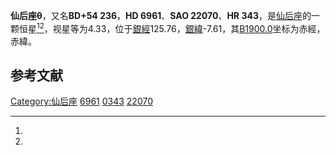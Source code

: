 {{Starbox begin
| name = 仙后座θ
}}
{{Starbox observe
| epoch = [[J2000.0|J2000.0]]
| constell = [[仙后座|仙后座]]<ref name=SIMBAD>{{cite web
 | url=http://simbad.u-strasbg.fr/simbad/sim-id?Ident=HR+343
 | title=Pulsating variable Star
 | publisher=Centre de Données astronomiques de Strasbourg
 | work=SIMBAD
 | accessdate=2012-07-13
 | archive-date=2019-10-18
 | archive-url=https://web.archive.org/web/20191018202608/http://simbad.u-strasbg.fr/simbad/sim-id?Ident=HR+343
 }}</ref><ref name=DATA>{{cite web
 | url=http://vizier.u-strasbg.fr/viz-bin/VizieR-5?-out.add=.&-source=5050&-corr=PK=HR&-out.max=9999&HR=343
 | title=VizieR Detailed Page
 | accessdate=2012-07-13
 | archive-date=2019-10-26
 | archive-url=https://web.archive.org/web/20191026162749/http://vizier.u-strasbg.fr/viz-bin/VizieR-5?-out.add=.&-source=5050&-corr=PK=HR&-out.max=9999&HR=343
 | dead-url=no
 }}</ref>
| 星官 = 
| ra = {{RA|1|11|6.2}}<ref name=SIMBAD /><ref name=DATA />
| dec = {{DEC|+55|8|59}}<ref name=SIMBAD /><ref name=DATA />
| appmag_v = 4.33<ref name=SIMBAD /><ref name=DATA />
}}
{{Starbox character
| class = A7V<ref name=SIMBAD /><ref name=DATA />
| b-v = 0.17<ref name=SIMBAD /><ref name=DATA />
| u-b = 0.12<ref name=SIMBAD /><ref name=DATA />
| r-i = 0.07<ref name=SIMBAD /><ref name=DATA />
| variable = 
}}
{{Starbox astrometry
| radial_v = 0.12
| prop_mo_ra = 9
| parallax = 0.014
| p_error = 
}}
{{Starbox catalog
| names =BD+54 236，[[SAO星表|SAO]] 22070，[[HD星表|HD]] 6961，[[HR星表|HR]] 343}}
{{Starbox reference |Simbad=HR+343}}
{{Starbox end}}

'''仙后座θ'''，又名'''BD+54 236'''，'''HD 6961'''、'''SAO 22070'''、'''HR 343'''，是[[仙后座|仙后座]]的一颗恒星<ref name=SIMBAD /><ref name=DATA />，视星等为4.33，位于[[銀道座標系|銀經]]125.76，[[銀道座標系|銀緯]]-7.61，其[[B1900.0|B1900.0]]坐标为赤經{{RA|1|5|0.5}}，赤緯{{DEC|+54|-7.61|5}}。

== 参考文献 ==
{{reflist}}

{{star-stub}}

{{仙后座恒星}}
[[Category:仙后座|Category:仙后座]]
[[Category:HD和HDE天體|6961]]
[[Category:HR天體|0343]]
[[Category:SAO天體|22070]]